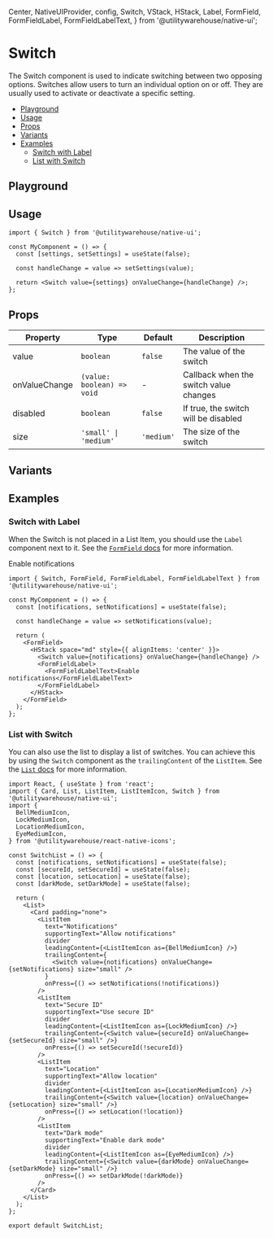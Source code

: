   Center,
  NativeUIProvider,
  config,
  Switch,
  VStack,
  HStack,
  Label,
  FormField,
  FormFieldLabel,
  FormFieldLabelText,
} from '@utilitywarehouse/native-ui';


<Meta of={Stories} />

<ViewFigmaButton url="https://www.figma.com/design/3RY3OvLA88yZksRjOfjQJm/UW-App-UI?node-id=850-1596" />

<BackToTopButton />

# Switch

The Switch component is used to indicate switching between two opposing options. Switches allow users
to turn an individual option on or off. They are usually used to activate or deactivate a specific setting.

- [Playground](#playground)
- [Usage](#usage)
- [Props](#props)
- [Variants](#variants)
- [Examples](#examples)
  - [Switch with Label](#switch-with-label)
  - [List with Switch](#list-with-switch)

## Playground

<Primary />

<Controls />

## Usage

<Canvas>
  <NativeUIProvider>
    <Center>
      <SwitchExample />
    </Center>
  </NativeUIProvider>
</Canvas>

```tsx
import { Switch } from '@utilitywarehouse/native-ui';

const MyComponent = () => {
  const [settings, setSettings] = useState(false);

  const handleChange = value => setSettings(value);

  return <Switch value={settings} onValueChange={handleChange} />;
};
```

## Props

| Property      | Type                       | Default    | Description                            |
| ------------- | -------------------------- | ---------- | -------------------------------------- |
| value         | `boolean`                  | `false`    | The value of the switch                |
| onValueChange | `(value: boolean) => void` | -          | Callback when the switch value changes |
| disabled      | `boolean`                  | `false`    | If true, the switch will be disabled   |
| size          | `'small' \| 'medium'`      | `'medium'` | The size of the switch                 |

## Variants

<Story of={Stories.Variants} />

## Examples

### Switch with Label

When the Switch is not placed in a List Item, you should use the `Label` component next to it. See
the [`FormField` docs](/?path=/docs/native-ui-components-form-field--docs) for more information.

<Canvas>
  <FormField>
    <HStack space="md" style={{ alignItems: 'center' }}>
      <SwitchExample />
      <FormFieldLabel>
        <FormFieldLabelText>Enable notifications</FormFieldLabelText>
      </FormFieldLabel>
    </HStack>
  </FormField>
</Canvas>

```tsx
import { Switch, FormField, FormFieldLabel, FormFieldLabelText } from '@utilitywarehouse/native-ui';

const MyComponent = () => {
  const [notifications, setNotifications] = useState(false);

  const handleChange = value => setNotifications(value);

  return (
    <FormField>
      <HStack space="md" style={{ alignItems: 'center' }}>
        <Switch value={notifications} onValueChange={handleChange} />
        <FormFieldLabel>
          <FormFieldLabelText>Enable notifications</FormFieldLabelText>
        </FormFieldLabel>
      </HStack>
    </FormField>
  );
};
```

### List with Switch

You can also use the list to display a list of switches. You can achieve this by using the `Switch`
component as the `trailingContent` of the `ListItem`. See the [`List` docs](/?path=/docs/native-ui-components-list--docs)
for more information.

<Canvas>
  <NativeUIProvider>
    <SwitchList />
  </NativeUIProvider>
</Canvas>

```tsx
import React, { useState } from 'react';
import { Card, List, ListItem, ListItemIcon, Switch } from '@utilitywarehouse/native-ui';
import {
  BellMediumIcon,
  LockMediumIcon,
  LocationMediumIcon,
  EyeMediumIcon,
} from '@utilitywarehouse/react-native-icons';

const SwitchList = () => {
  const [notifications, setNotifications] = useState(false);
  const [secureId, setSecureId] = useState(false);
  const [location, setLocation] = useState(false);
  const [darkMode, setDarkMode] = useState(false);

  return (
    <List>
      <Card padding="none">
        <ListItem
          text="Notifications"
          supportingText="Allow notifications"
          divider
          leadingContent={<ListItemIcon as={BellMediumIcon} />}
          trailingContent={
            <Switch value={notifications} onValueChange={setNotifications} size="small" />
          }
          onPress={() => setNotifications(!notifications)}
        />
        <ListItem
          text="Secure ID"
          supportingText="Use secure ID"
          divider
          leadingContent={<ListItemIcon as={LockMediumIcon} />}
          trailingContent={<Switch value={secureId} onValueChange={setSecureId} size="small" />}
          onPress={() => setSecureId(!secureId)}
        />
        <ListItem
          text="Location"
          supportingText="Allow location"
          divider
          leadingContent={<ListItemIcon as={LocationMediumIcon} />}
          trailingContent={<Switch value={location} onValueChange={setLocation} size="small" />}
          onPress={() => setLocation(!location)}
        />
        <ListItem
          text="Dark mode"
          supportingText="Enable dark mode"
          divider
          leadingContent={<ListItemIcon as={EyeMediumIcon} />}
          trailingContent={<Switch value={darkMode} onValueChange={setDarkMode} size="small" />}
          onPress={() => setDarkMode(!darkMode)}
        />
      </Card>
    </List>
  );
};

export default SwitchList;
```
